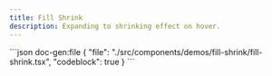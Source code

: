 ```yaml
---
title: Fill Shrink
description: Expanding to shrinking effect on hover.
---
```


<ComponentPreview name='fill-shrink'>
```json doc-gen:file
{
  "file": "./src/components/demos/fill-shrink/fill-shrink.tsx",
  "codeblock": true
}
```
</ComponentPreview>
